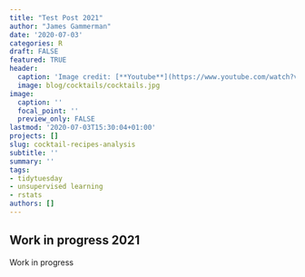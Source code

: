 ```yaml
---
title: "Test Post 2021"
author: "James Gammerman"
date: '2020-07-03'
categories: R
draft: FALSE
featured: TRUE
header:
  caption: 'Image credit: [**Youtube**](https://www.youtube.com/watch?v=c6GV_vRlIIA)'
  image: blog/cocktails/cocktails.jpg
image:
  caption: ''
  focal_point: ''
  preview_only: FALSE
lastmod: '2020-07-03T15:30:04+01:00'
projects: []
slug: cocktail-recipes-analysis
subtitle: ''
summary: ''
tags:
- tidytuesday
- unsupervised learning
- rstats
authors: []
---
```


## Work in progress 2021

Work in progress 